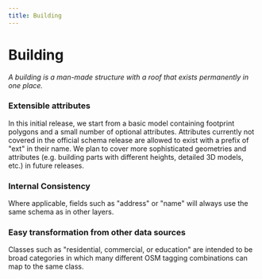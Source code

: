 ```yaml
---
title: Building
---
```


# Building

_A building is a man-made structure with a roof that exists permanently in one place._

### Extensible attributes
In this initial release, we start from a basic model containing footprint polygons and a small number of optional attributes. Attributes currently not covered in the official schema release are allowed to exist with a prefix of "ext" in their name. We plan to cover more sophisticated geometries and attributes (e.g. building parts with different heights, detailed 3D models, etc.) in future releases.

### Internal Consistency
Where applicable, fields such as "address" or "name" will always use the same schema as in other layers.

### Easy transformation from other data sources
Classes such as "residential, commercial, or education" are intended to be broad categories in which many different OSM tagging combinations can map to the same class.

